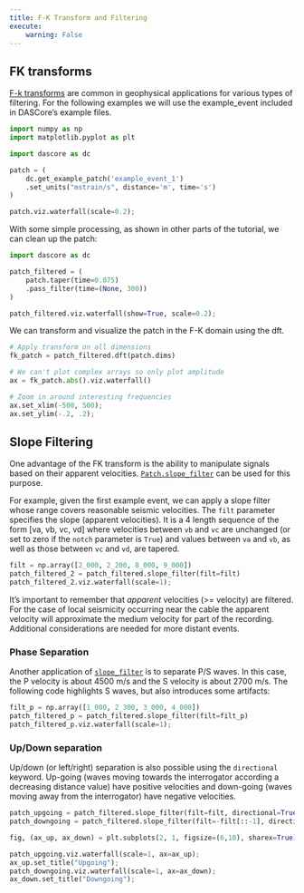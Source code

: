 ```yaml
---
title: F-K Transform and Filtering
execute:
    warning: False
---
```


## FK transforms

[F-k transforms](https://wiki.seg.org/wiki/F-k_filtering) are common in geophysical applications for various types of filtering. For the following examples we will use the example_event included in DASCore's example files.

```python
import numpy as np
import matplotlib.pyplot as plt

import dascore as dc

patch = (
    dc.get_example_patch('example_event_1')
    .set_units("mstrain/s", distance='m', time='s')
)

patch.viz.waterfall(scale=0.2);

```

With some simple processing, as shown in other parts of the tutorial, we can clean up the patch:

```python
import dascore as dc

patch_filtered = (
    patch.taper(time=0.075)
    .pass_filter(time=(None, 300))
)

patch_filtered.viz.waterfall(show=True, scale=0.2);
```

We can transform and visualize the patch in the F-K domain using the dft.

```python
# Apply transform on all dimensions
fk_patch = patch_filtered.dft(patch.dims)

# We can't plot complex arrays so only plot amplitude
ax = fk_patch.abs().viz.waterfall()

# Zoom in around interesting frequencies
ax.set_xlim(-500, 500);
ax.set_ylim(-.2, .2);
```

## Slope Filtering

One advantage of the FK transform is the ability to manipulate signals based on their apparent velocities. [`Patch.slope_filter`](`dascore.Patch.slope_filter`) can be used for this purpose.

For example, given the first example event, we can apply a slope filter whose range covers reasonable seismic velocities. The `filt` parameter specifies the slope (apparent velocities). It is a 4 length sequence of the form [va, vb, vc, vd] where velocities between `vb` and `vc` are unchanged (or set to zero if the `notch` parameter is `True`) and values between `va` and `vb`, as well as  those between `vc` and `vd`, are tapered. 


```python
filt = np.array([2_000, 2_200, 8_000, 9_000])
patch_filtered_2 = patch_filtered.slope_filter(filt=filt)
patch_filtered_2.viz.waterfall(scale=1);
```

:::{.callout-note}
It's important to remember that *apparent* velocities (>= velocity) are filtered. For the case of local seismicity occurring near the cable the apparent velocity will approximate the medium velocity for part of the recording. Additional considerations are needed for more distant events.   
:::

### Phase Separation

Another application of [`slope_filter`](`dascore.Patch.slope_filter`) is to separate P/S waves. In this case, the P velocity is about 4500 m/s and the S velocity is about 2700 m/s. The following code highlights S waves, but also introduces some artifacts: 

```python
filt_p = np.array([1_000, 2_300, 3_000, 4_000])
patch_filtered_p = patch_filtered.slope_filter(filt=filt_p)
patch_filtered_p.viz.waterfall(scale=1);
```

### Up/Down separation

Up/down (or left/right) separation is also possible using the `directional` keyword. Up-going (waves moving towards the interrogator according a decreasing distance value) have positive velocities and down-going (waves moving away from the interrogator) have negative velocities. 


```python
patch_upgoing = patch_filtered.slope_filter(filt=filt, directional=True)
patch_downgoing = patch_filtered.slope_filter(filt=-filt[::-1], directional=True)

fig, (ax_up, ax_down) = plt.subplots(2, 1, figsize=(6,10), sharex=True)

patch_upgoing.viz.waterfall(scale=1, ax=ax_up);
ax_up.set_title("Upgoing");
patch_downgoing.viz.waterfall(scale=1, ax=ax_down);
ax_down.set_title("Downgoing");
```

